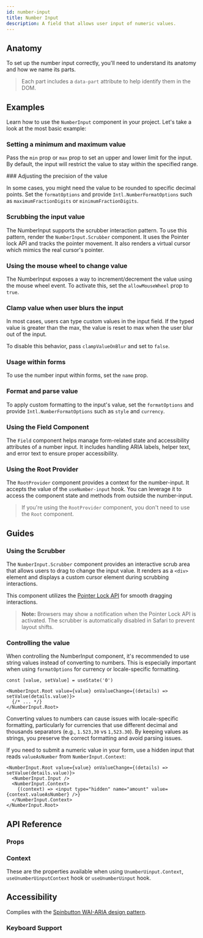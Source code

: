 ```yaml
---
id: number-input
title: Number Input
description: A field that allows user input of numeric values.
---
```


<ComponentPreview id="NumberInput" />

## Anatomy

To set up the number input correctly, you'll need to understand its anatomy and how we name its parts.

> Each part includes a `data-part` attribute to help identify them in the DOM.

<Anatomy id="number-input" />

## Examples

Learn how to use the `NumberInput` component in your project. Let's take a look at the most basic example:

<Example id="basic" />

### Setting a minimum and maximum value

Pass the `min` prop or `max` prop to set an upper and lower limit for the input. By default, the input will restrict the
value to stay within the specified range.

<Example id="min-max" />
### Adjusting the precision of the value

In some cases, you might need the value to be rounded to specific decimal points. Set the `formatOptions` and provide
`Intl.NumberFormatOptions` such as `maximumFractionDigits` or `minimumFractionDigits`.

<Example id="fraction-digits" />

### Scrubbing the input value

The NumberInput supports the scrubber interaction pattern. To use this pattern, render the `NumberInput.Scrubber`
component. It uses the Pointer lock API and tracks the pointer movement. It also renders a virtual cursor which mimics
the real cursor's pointer.

<Example id="scrubber" />

### Using the mouse wheel to change value

The NumberInput exposes a way to increment/decrement the value using the mouse wheel event. To activate this, set the
`allowMouseWheel` prop to `true`.

<Example id="mouse-wheel" />

### Clamp value when user blurs the input

In most cases, users can type custom values in the input field. If the typed value is greater than the max, the value is
reset to max when the user blur out of the input.

To disable this behavior, pass `clampValueOnBlur` and set to `false`.

<Example id="no-clamp" />

### Usage within forms

To use the number input within forms, set the `name` prop.

<Example id="form-usage" />

### Format and parse value

To apply custom formatting to the input's value, set the `formatOptions` and provide `Intl.NumberFormatOptions` such as
`style` and `currency`.

<Example id="formatted" />

### Using the Field Component

The `Field` component helps manage form-related state and accessibility attributes of a number input. It includes
handling ARIA labels, helper text, and error text to ensure proper accessibility.

<Example id="with-field" />

### Using the Root Provider

The `RootProvider` component provides a context for the number-input. It accepts the value of the `useNumber-input`
hook. You can leverage it to access the component state and methods from outside the number-input.

<Example id="root-provider" />

> If you're using the `RootProvider` component, you don't need to use the `Root` component.

## Guides

### Using the Scrubber

The `NumberInput.Scrubber` component provides an interactive scrub area that allows users to drag to change the input
value. It renders as a `<div>` element and displays a custom cursor element during scrubbing interactions.

This component utilizes the [Pointer Lock API](https://developer.mozilla.org/en-US/docs/Web/API/Pointer_Lock_API) for
smooth dragging interactions.

> **Note:** Browsers may show a notification when the Pointer Lock API is activated. The scrubber is automatically
> disabled in Safari to prevent layout shifts.

### Controlling the value

When controlling the NumberInput component, it's recommended to use string values instead of converting to numbers. This
is especially important when using `formatOptions` for currency or locale-specific formatting.

```tsx
const [value, setValue] = useState('0')

<NumberInput.Root value={value} onValueChange={(details) => setValue(details.value)}>
  {/* ... */}
</NumberInput.Root>
```

Converting values to numbers can cause issues with locale-specific formatting, particularly for currencies that use
different decimal and thousands separators (e.g., `1.523,30` vs `1,523.30`). By keeping values as strings, you preserve
the correct formatting and avoid parsing issues.

If you need to submit a numeric value in your form, use a hidden input that reads `valueAsNumber` from
`NumberInput.Context`:

```tsx
<NumberInput.Root value={value} onValueChange={(details) => setValue(details.value)}>
  <NumberInput.Input />
  <NumberInput.Context>
    {(context) => <input type="hidden" name="amount" value={context.valueAsNumber} />}
  </NumberInput.Context>
</NumberInput.Root>
```

## API Reference

### Props

<ComponentTypes id="number-input" />

### Context

These are the properties available when using `UnumberUinput.Context`, `useUnumberUinputContext` hook or `useUnumberUinput` hook.

<ContextType id="number-input" />

## Accessibility

Complies with the [Spinbutton WAI-ARIA design pattern](https://www.w3.org/WAI/ARIA/apg/patterns/spinbutton/).

### Keyboard Support

<KeyBindingsTable id="number-input" />
